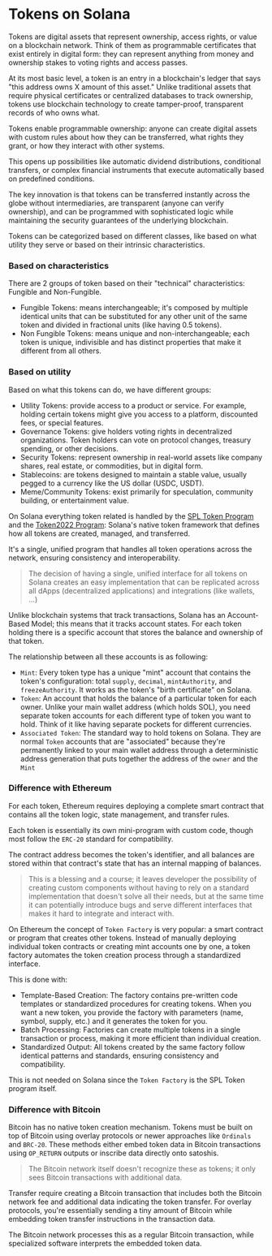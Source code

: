 
# Tokens on Solana

Tokens are digital assets that represent ownership, access rights, or value on a blockchain network. Think of them as programmable certificates that exist entirely in digital form: they can represent anything from money and ownership stakes to voting rights and access passes.

At its most basic level, a token is an entry in a blockchain's ledger that says "this address owns X amount of this asset." Unlike traditional assets that require physical certificates or centralized databases to track ownership, tokens use blockchain technology to create tamper-proof, transparent records of who owns what.

<ArticleSection name="Why Token Matters" id="why-token-matters" level="h2" />

Tokens enable programmable ownership: anyone can create digital assets with custom rules about how they can be transferred, what rights they grant, or how they interact with other systems.

This opens up possibilities like automatic dividend distributions, conditional transfers, or complex financial instruments that execute automatically based on predefined conditions.

The key innovation is that tokens can be transferred instantly across the globe without intermediaries, are transparent (anyone can verify ownership), and can be programmed with sophisticated logic while maintaining the security guarantees of the underlying blockchain.

<ArticleSection name="Different types of Tokens" id="different-types-of-tokens" level="h2" />

Tokens can be categorized based on different classes, like based on what utility they serve or based on their intrinsic characteristics.

### Based on characteristics

There are 2 groups of token based on their "technical" characteristics: Fungible and Non-Fungible.

- Fungible Tokens: means interchangeable; it's composed by multiple identical units that can be substituted for any other unit of the same token and divided in fractional units (like having 0.5 tokens).
- Non Fungible Tokens: means unique and non-interchangeable; each token is unique, indivisible and has distinct properties that make it different from all others.

### Based on utility

Based on what this tokens can do, we have different groups:

- Utility Tokens: provide access to a product or service. For example, holding certain tokens might give you access to a platform, discounted fees, or special features.
- Governance Tokens: give holders voting rights in decentralized organizations. Token holders can vote on protocol changes, treasury spending, or other decisions.
- Security Tokens: represent ownership in real-world assets like company shares, real estate, or commodities, but in digital form.
- Stablecoins: are tokens designed to maintain a stable value, usually pegged to a currency like the US dollar (USDC, USDT).
- Meme/Community Tokens: exist primarily for speculation, community building, or entertainment value.

<ArticleSection name="Difference between other Blockchains" id="difference-between-other-blockchains" level="h2" />

On Solana everything token related is handled by the [SPL Token Program](https://github.com/solana-program/token) and the [Token2022 Program](/en/courses/token-2022-program): Solana's native token framework that defines how all tokens are created, managed, and transferred.

It's a single, unified program that handles all token operations across the network, ensuring consistency and interoperability.

> The decision of having a single, unified interface for all tokens on Solana creates an easy implementation that can be replicated across all dApps (decentralized applications) and integrations (like wallets, ...)

Unlike blockchain systems that track transactions, Solana has an Account-Based Model; this means that it tracks account states. For each token holding there is a specific account that stores the balance and ownership of that token.

The relationship between all these accounts is as following:
- `Mint`: Every token type has a unique "mint" account that contains the token's configuration: total `supply`, `decimal`, `mintAuthority`, and `freezeAuthority`. It works as the token's "birth certificate" on Solana.
- `Token`: An account that holds the balance of a particular token for each owner. Unlike your main wallet address (which holds SOL), you need separate token accounts for each different type of token you want to hold. Think of it like having separate pockets for different currencies.
- `Associated Token`: The standard way to hold tokens on Solana. They are normal `Token` accounts that are "associated" because they're permanently linked to your main wallet address through a deterministic address generation that puts together the address of the `owner` and the `Mint`

### Difference with Ethereum

For each token, Ethereum requires deploying a complete smart contract that contains all the token logic, state management, and transfer rules.

Each token is essentially its own mini-program with custom code, though most follow the `ERC-20` standard for compatibility.

The contract address becomes the token's identifier, and all balances are stored within that contract's state that has an internal mapping of balances.

> This is a blessing and a course; it leaves developer the possibility of creating custom components without having to rely on a standard implementation that doesn't solve all their needs, but at the same time it can potentially introduce bugs and serve different interfaces that makes it hard to integrate and interact with.

On Ethereum the concept of `Token Factory` is very popular: a smart contract or program that creates other tokens. Instead of manually deploying individual token contracts or creating mint accounts one by one, a token factory automates the token creation process through a standardized interface.

This is done with:
- Template-Based Creation: The factory contains pre-written code templates or standardized procedures for creating tokens. When you want a new token, you provide the factory with parameters (name, symbol, supply, etc.) and it generates the token for you.
- Batch Processing: Factories can create multiple tokens in a single transaction or process, making it more efficient than individual creation.
- Standardized Output: All tokens created by the same factory follow identical patterns and standards, ensuring consistency and compatibility.

This is not needed on Solana since the `Token Factory` is the SPL Token program itself.

### Difference with Bitcoin

Bitcoin has no native token creation mechanism. Tokens must be built on top of Bitcoin using overlay protocols or newer approaches like `Ordinals` and `BRC-20`. These methods either embed token data in Bitcoin transactions using `OP_RETURN` outputs or inscribe data directly onto satoshis.

> The Bitcoin network itself doesn't recognize these as tokens; it only sees Bitcoin transactions with additional data.

Transfer require creating a Bitcoin transaction that includes both the Bitcoin network fee and additional data indicating the token transfer. For overlay protocols, you're essentially sending a tiny amount of Bitcoin while embedding token transfer instructions in the transaction data.

The Bitcoin network processes this as a regular Bitcoin transaction, while specialized software interprets the embedded token data.